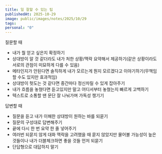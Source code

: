 ```yaml
---
title: 일 잘할 수 있는 팁
publishedAt: 2025-10-29
image: public/images/notes/2025/10/29
tags:
personal: "0"
---
```

질문할 때
- 내가 뭘 얻고 싶은지 확정하기
- 상대방이 알 것 같더라도 내가 처한 상황/맥락 요약해서 제공하기(같은 상황이라도 서로의 관점이 미묘하게 다를 수 있음)
- 메타인지가 안된다면 솔직하게 내가 모르는게 뭔지 모르겠다고 이야기하기(무책임할 수도 있지만 효과적임)
- 상대방이 헛도는 것 같다면 중간마다 정신차릴 수 있게 잡아주기
- 내가 흐름을 놓쳤다면 듣고있지만 말고 어디서부터 놓쳤는지 빠르게 고백하기
- 텍스트로 소통할 땐 문단 잘 나눠가며 가독성 챙기기

답변할 때
- 질문을 듣고 내가 이해한 상대방이 원하는 바를 되묻기
- 질문의 구성대로 답변해주기
- 끝에 다시 한 번 요약 한 줄 넣어주기
- 여러번 되묻지 않게 대화 맥락을 고려했을 때 묻지 않았지만 물어볼 가능성이 높은 것들이나 내가 더블체크하면 좋을 것들 먼저 되묻기
- 단답형으로 대답하지 말기